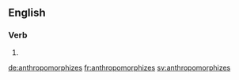 ==English==

===Verb===
{{head|en}}

# {{en-third-person singular of|anthropomorphize}}

[[de:anthropomorphizes]]
[[fr:anthropomorphizes]]
[[sv:anthropomorphizes]]